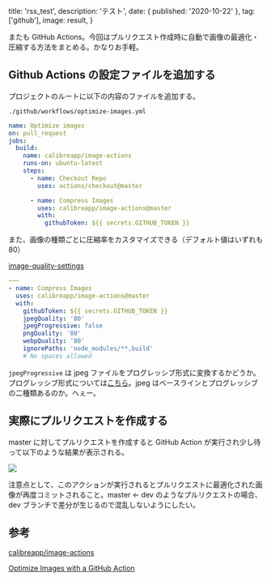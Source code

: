 
  title: 'rss_test',
  description: 'テスト',
  date: { published: '2020-10-22' },
  tag: ['github'],
  image: result,
}

またも GitHub Actions。今回はプルリクエスト作成時に自動で画像の最適化・圧縮する方法をまとめる。かなりお手軽。

## Github Actions の設定ファイルを追加する

プロジェクトのルートに以下の内容のファイルを追加する。

`./github/workflows/optimize-images.yml`

```yml
name: Optimize images
on: pull_request
jobs:
  build:
    name: calibreapp/image-actions
    runs-on: ubuntu-latest
    steps:
      - name: Checkout Repo
        uses: actions/checkout@master

      - name: Compress Images
        uses: calibreapp/image-actions@master
        with:
          githubToken: ${{ secrets.GITHUB_TOKEN }}
```

また、画像の種類ごとに圧縮率をカスタマイズできる（デフォルト値はいずれも 80）

[image-quality-settings](https://github.com/calibreapp/image-actions#image-quality-settings)

```yml
~~~
- name: Compress Images
  uses: calibreapp/image-actions@master
  with:
    githubToken: ${{ secrets.GITHUB_TOKEN }}
    jpegQuality: '80'
    jpegProgressive: false
    pngQuality: '80'
    webpQuality: '80'
    ignorePaths: 'node_modules/**,build'
    # No spaces allowed
```

`jpegProgressive` は jpeg ファイルをプログレッシブ形式に変換するかどうか。プログレッシブ形式については[こちら](https://naifix.com/jpeg/)。jpeg はベースラインとプログレッシブの二種類あるのか。へぇー。

## 実際にプルリクエストを作成する

master に対してプルリクエストを作成すると GitHub Action が実行され少し待って以下のような結果が表示される。

<img src={result} />

注意点として、このアクションが実行されるとプルリクエストに最適化された画像が再度コミットされること。master ← dev のようなプルリクエストの場合、dev ブランチで差分が生じるので混乱しないようにしたい。

## 参考

[calibreapp/image-actions](https://github.com/calibreapp/image-actions)

[Optimize Images with a GitHub Action](https://css-tricks.com/optimize-images-with-a-github-action/)
